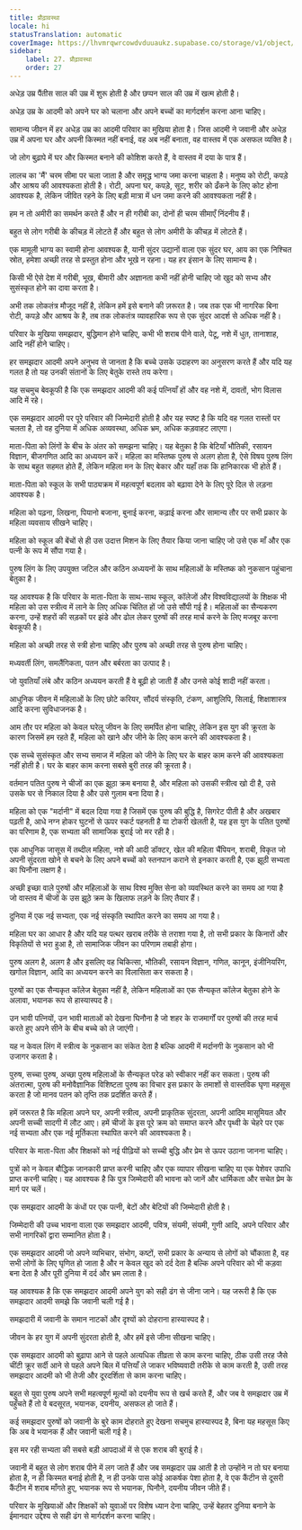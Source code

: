 ```yaml
---
title: प्रौढ़ावस्था
locale: hi
statusTranslation: automatic
coverImage: https://lhvmrqwrcowdvduuaukz.supabase.co/storage/v1/object/public/strapi-uploads/small_cover-educacion-fundamental.webp-2d51a7828a2b1309555be27f7e2a61a0.webp
sidebar:
    label: 27. प्रौढ़ावस्था
    order: 27
---
```

अधेड़ उम्र पैंतीस साल की उम्र में शुरू होती है और छप्पन साल की उम्र में खत्म होती है।

अधेड़ उम्र के आदमी को अपने घर को चलाना और अपने बच्चों का मार्गदर्शन करना आना चाहिए।

सामान्य जीवन में हर अधेड़ उम्र का आदमी परिवार का मुखिया होता है। जिस आदमी ने जवानी और अधेड़ उम्र में अपना घर और अपनी किस्मत नहीं बनाई, वह अब नहीं बनाता, वह वास्तव में एक असफल व्यक्ति है।

जो लोग बुढ़ापे में घर और किस्मत बनाने की कोशिश करते हैं, वे वास्तव में दया के पात्र हैं।

लालच का 'मैं' चरम सीमा पर चला जाता है और समृद्ध भाग्य जमा करना चाहता है। मनुष्य को रोटी, कपड़े और आश्रय की आवश्यकता होती है। रोटी, अपना घर, कपड़े, सूट, शरीर को ढँकने के लिए कोट होना आवश्यक है, लेकिन जीवित रहने के लिए बड़ी मात्रा में धन जमा करने की आवश्यकता नहीं है।

हम न तो अमीरी का समर्थन करते हैं और न ही गरीबी का, दोनों ही चरम सीमाएँ निंदनीय हैं।

बहुत से लोग गरीबी के कीचड़ में लोटते हैं और बहुत से लोग अमीरी के कीचड़ में लोटते हैं।

एक मामूली भाग्य का स्वामी होना आवश्यक है, यानी सुंदर उद्यानों वाला एक सुंदर घर, आय का एक निश्चित स्रोत, हमेशा अच्छी तरह से प्रस्तुत होना और भूखे न रहना। यह हर इंसान के लिए सामान्य है।

किसी भी ऐसे देश में गरीबी, भूख, बीमारी और अज्ञानता कभी नहीं होनी चाहिए जो खुद को सभ्य और सुसंस्कृत होने का दावा करता है।

अभी तक लोकतंत्र मौजूद नहीं है, लेकिन हमें इसे बनाने की ज़रूरत है। जब तक एक भी नागरिक बिना रोटी, कपड़े और आश्रय के है, तब तक लोकतंत्र व्यावहारिक रूप से एक सुंदर आदर्श से अधिक नहीं है।

परिवार के मुखिया समझदार, बुद्धिमान होने चाहिए, कभी भी शराब पीने वाले, पेटू, नशे में धुत, तानाशाह, आदि नहीं होने चाहिए।

हर समझदार आदमी अपने अनुभव से जानता है कि बच्चे उसके उदाहरण का अनुसरण करते हैं और यदि यह गलत है तो यह उनकी संतानों के लिए बेतुके रास्ते तय करेगा।

यह सचमुच बेवकूफी है कि एक समझदार आदमी की कई पत्नियाँ हों और वह नशे में, दावतों, भोग विलास आदि में रहे।

एक समझदार आदमी पर पूरे परिवार की जिम्मेदारी होती है और यह स्पष्ट है कि यदि वह गलत रास्तों पर चलता है, तो वह दुनिया में अधिक अव्यवस्था, अधिक भ्रम, अधिक कड़वाहट लाएगा।

माता-पिता को लिंगों के बीच के अंतर को समझना चाहिए। यह बेतुका है कि बेटियाँ भौतिकी, रसायन विज्ञान, बीजगणित आदि का अध्ययन करें। महिला का मस्तिष्क पुरुष से अलग होता है, ऐसे विषय पुरुष लिंग के साथ बहुत सहमत होते हैं, लेकिन महिला मन के लिए बेकार और यहाँ तक कि हानिकारक भी होते हैं।

माता-पिता को स्कूल के सभी पाठ्यक्रम में महत्वपूर्ण बदलाव को बढ़ावा देने के लिए पूरे दिल से लड़ना आवश्यक है।

महिला को पढ़ना, लिखना, पियानो बजाना, बुनाई करना, कढ़ाई करना और सामान्य तौर पर सभी प्रकार के महिला व्यवसाय सीखने चाहिए।

महिला को स्कूल की बेंचों से ही उस उदात्त मिशन के लिए तैयार किया जाना चाहिए जो उसे एक माँ और एक पत्नी के रूप में सौंपा गया है।

पुरुष लिंग के लिए उपयुक्त जटिल और कठिन अध्ययनों के साथ महिलाओं के मस्तिष्क को नुकसान पहुंचाना बेतुका है।

यह आवश्यक है कि परिवार के माता-पिता के साथ-साथ स्कूल, कॉलेजों और विश्वविद्यालयों के शिक्षक भी महिला को उस स्त्रीत्व में लाने के लिए अधिक चिंतित हों जो उसे सौंपी गई है। महिलाओं का सैन्यकरण करना, उन्हें शहरों की सड़कों पर झंडे और ढोल लेकर पुरुषों की तरह मार्च करने के लिए मजबूर करना बेवकूफी है।

महिला को अच्छी तरह से स्त्री होना चाहिए और पुरुष को अच्छी तरह से पुरुष होना चाहिए।

मध्यवर्ती लिंग, समलैंगिकता, पतन और बर्बरता का उत्पाद है।

जो युवतियाँ लंबे और कठिन अध्ययन करती हैं वे बूढ़ी हो जाती हैं और उनसे कोई शादी नहीं करता।

आधुनिक जीवन में महिलाओं के लिए छोटे करियर, सौंदर्य संस्कृति, टंकण, आशुलिपि, सिलाई, शिक्षाशास्त्र आदि करना सुविधाजनक है।

आम तौर पर महिला को केवल घरेलू जीवन के लिए समर्पित होना चाहिए, लेकिन इस युग की क्रूरता के कारण जिसमें हम रहते हैं, महिला को खाने और जीने के लिए काम करने की आवश्यकता है।

एक सच्चे सुसंस्कृत और सभ्य समाज में महिला को जीने के लिए घर के बाहर काम करने की आवश्यकता नहीं होती है। घर के बाहर काम करना सबसे बुरी तरह की क्रूरता है।

वर्तमान पतित पुरुष ने चीजों का एक झूठा क्रम बनाया है, और महिला को उसकी स्त्रीत्व खो दी है, उसे उसके घर से निकाल दिया है और उसे गुलाम बना दिया है।

महिला को एक "मर्दानी" में बदल दिया गया है जिसमें एक पुरुष की बुद्धि है, सिगरेट पीती है और अखबार पढ़ती है, आधे नग्न होकर घुटनों से ऊपर स्कर्ट पहनती है या टोकरी खेलती है, यह इस युग के पतित पुरुषों का परिणाम है, एक सभ्यता की सामाजिक बुराई जो मर रही है।

एक आधुनिक जासूस में तब्दील महिला, नशे की आदी डॉक्टर, खेल की महिला चैंपियन, शराबी, विकृत जो अपनी सुंदरता खोने से बचने के लिए अपने बच्चों को स्तनपान कराने से इनकार करती है, एक झूठी सभ्यता का घिनौना लक्षण है।

अच्छी इच्छा वाले पुरुषों और महिलाओं के साथ विश्व मुक्ति सेना को व्यवस्थित करने का समय आ गया है जो वास्तव में चीजों के उस झूठे क्रम के खिलाफ लड़ने के लिए तैयार हैं।

दुनिया में एक नई सभ्यता, एक नई संस्कृति स्थापित करने का समय आ गया है।

महिला घर का आधार है और यदि यह पत्थर खराब तरीके से तराशा गया है, तो सभी प्रकार के किनारों और विकृतियों से भरा हुआ है, तो सामाजिक जीवन का परिणाम तबाही होगा।

पुरुष अलग है, अलग है और इसलिए वह चिकित्सा, भौतिकी, रसायन विज्ञान, गणित, कानून, इंजीनियरिंग, खगोल विज्ञान, आदि का अध्ययन करने का विलासिता कर सकता है।

पुरुषों का एक सैन्यकृत कॉलेज बेतुका नहीं है, लेकिन महिलाओं का एक सैन्यकृत कॉलेज बेतुका होने के अलावा, भयानक रूप से हास्यास्पद है।

उन भावी पत्नियों, उन भावी माताओं को देखना घिनौना है जो शहर के राजमार्गों पर पुरुषों की तरह मार्च करते हुए अपने सीने के बीच बच्चे को ले जाएंगी।

यह न केवल लिंग में स्त्रीत्व के नुकसान का संकेत देता है बल्कि आदमी में मर्दानगी के नुकसान को भी उजागर करता है।

पुरुष, सच्चा पुरुष, अच्छा पुरुष महिलाओं के सैन्यकृत परेड को स्वीकार नहीं कर सकता। पुरुष की अंतरात्मा, पुरुष की मनोवैज्ञानिक विशिष्टता पुरुष का विचार इस प्रकार के तमाशों से वास्तविक घृणा महसूस करता है जो मानव पतन को तृप्ति तक प्रदर्शित करते हैं।

हमें जरूरत है कि महिला अपने घर, अपनी स्त्रीत्व, अपनी प्राकृतिक सुंदरता, अपनी आदिम मासूमियत और अपनी सच्ची सादगी में लौट आए। हमें चीजों के इस पूरे क्रम को समाप्त करने और पृथ्वी के चेहरे पर एक नई सभ्यता और एक नई मूर्तिकला स्थापित करने की आवश्यकता है।

परिवार के माता-पिता और शिक्षकों को नई पीढ़ियों को सच्ची बुद्धि और प्रेम से ऊपर उठाना जानना चाहिए।

पुत्रों को न केवल बौद्धिक जानकारी प्राप्त करनी चाहिए और एक व्यापार सीखना चाहिए या एक पेशेवर उपाधि प्राप्त करनी चाहिए। यह आवश्यक है कि पुत्र जिम्मेदारी की भावना को जानें और धार्मिकता और सचेत प्रेम के मार्ग पर चलें।

एक समझदार आदमी के कंधों पर एक पत्नी, बेटों और बेटियों की जिम्मेदारी होती है।

जिम्मेदारी की उच्च भावना वाला एक समझदार आदमी, पवित्र, संयमी, संयमी, गुणी आदि, अपने परिवार और सभी नागरिकों द्वारा सम्मानित होता है।

एक समझदार आदमी जो अपने व्यभिचार, संभोग, कष्टों, सभी प्रकार के अन्याय से लोगों को चौंकाता है, वह सभी लोगों के लिए घृणित हो जाता है और न केवल खुद को दर्द देता है बल्कि अपने परिवार को भी कड़वा बना देता है और पूरी दुनिया में दर्द और भ्रम लाता है।

यह आवश्यक है कि एक समझदार आदमी अपने युग को सही ढंग से जीना जाने। यह जरूरी है कि एक समझदार आदमी समझे कि जवानी चली गई है।

समझदारी में जवानी के समान नाटकों और दृश्यों को दोहराना हास्यास्पद है।

जीवन के हर युग में अपनी सुंदरता होती है, और हमें इसे जीना सीखना चाहिए।

एक समझदार आदमी को बुढ़ापा आने से पहले अत्यधिक तीव्रता से काम करना चाहिए, ठीक उसी तरह जैसे चींटी क्रूर सर्दी आने से पहले अपने बिल में पत्तियाँ ले जाकर भविष्यवादी तरीके से काम करती है, उसी तरह समझदार आदमी को भी तेजी और दूरदर्शिता से काम करना चाहिए।

बहुत से युवा पुरुष अपने सभी महत्वपूर्ण मूल्यों को दयनीय रूप से खर्च करते हैं, और जब वे समझदार उम्र में पहुँचते हैं तो वे बदसूरत, भयानक, दयनीय, असफल हो जाते हैं।

कई समझदार पुरुषों को जवानी के बुरे काम दोहराते हुए देखना सचमुच हास्यास्पद है, बिना यह महसूस किए कि अब वे भयानक हैं और जवानी चली गई है।

इस मर रही सभ्यता की सबसे बड़ी आपदाओं में से एक शराब की बुराई है।

जवानी में बहुत से लोग शराब पीने में लग जाते हैं और जब समझदार उम्र आती है तो उन्होंने न तो घर बनाया होता है, न ही किस्मत बनाई होती है, न ही उनके पास कोई आकर्षक पेशा होता है, वे एक कैंटीन से दूसरी कैंटीन में शराब माँगते हुए, भयानक रूप से भयानक, घिनौने, दयनीय जीवन जीते हैं।

परिवार के मुखियाओं और शिक्षकों को युवाओं पर विशेष ध्यान देना चाहिए, उन्हें बेहतर दुनिया बनाने के ईमानदार उद्देश्य से सही ढंग से मार्गदर्शन करना चाहिए।

